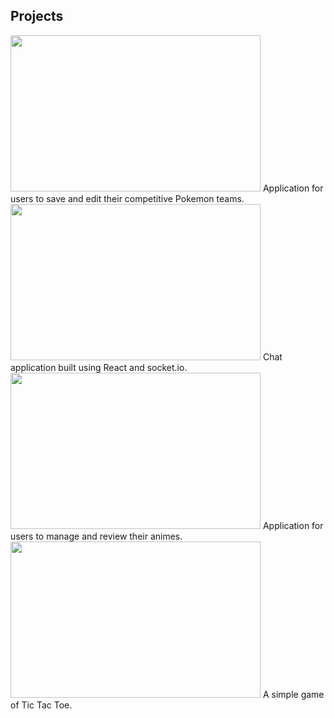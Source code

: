 ## Projects

<ProjectCard title="Pokemon Teambuilder" link="https://dhdonaldha1.github.io/pokemon-client/">
<img src="https://imgur.com/3u3jd67.jpg" height="250" width="400" variant="top" />
Application for users to save and edit their competitive Pokemon teams.
</ProjectCard>

<ProjectCard title="FarmChat" link="https://sei-troubleshoot.github.io/project-3-client/#/" bg="linear-gradient(to left, #D4145A 0%, #FBB03B 100%)">
<img src="https://imgur.com/3u3jd67.jpg" height="250" width="400" variant="top" />
Chat application built using React and socket.io.
</ProjectCard>

<ProjectCard title="Animelist" link="https://dhdonaldha1.github.io/project-2-client/" bg="blue">
<img src="https://imgur.com/3u3jd67.jpg" height="250" width="400" variant="top" />
Application for users to manage and review their animes.
</ProjectCard>

<ProjectCard title="Tic Tac Toe" link="https://dhdonaldha1.github.io/tic-tac-toe-client/" bg="linear-gradient(to left, #D4145A 0%, #FBB03B 100%)">
<img src="https://imgur.com/3u3jd67.jpg" height="250" width="400" variant="top" />
A simple game of Tic Tac Toe.
</ProjectCard>
